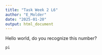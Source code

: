 ```yaml
---
title: "Task Week 2 L6"
author: "E_Molder"
date: "2025-01-20"
output: html_document
---
```


Hello world, do you recognize this number?

```r
pi
```
